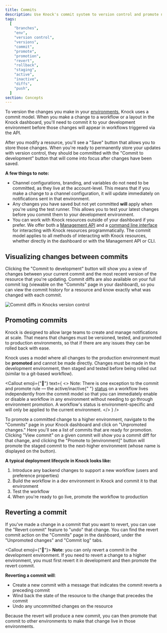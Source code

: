 ```yaml
---
title: Commits
description: Use Knock's commit system to version control and promote notification changes between environments safely.
tags:
  [
    "branches",
    "env",
    "version control",
    "versions",
    "commit",
    "promote",
    "promotion",
    "revert",
    "rollback",
    "staging",
    "active",
    "inactive",
    "diffs",
    "push",
  ]
section: Concepts
---
```


To version the changes you make in your [environments](/concepts/environments), Knock uses a commit model. When you make a change to a workflow or a layout in the Knock dashboard, you'll need to commit it to your development environment before those changes will appear in workflows triggered via the API.

After you modify a resource, you'll see a "Save" button that allows you to store those changes. When you're ready to permanently store your updates with version control, they should be committed with the "Commit to development" button that will come into focus after changes have been saved.

**A few things to note:**

- Channel configurations, branding, and variables do not need to be committed, as they live at the account-level. This means that if you make a change to a channel configuration, it will update immediately on notifications sent in that environment.
- Any changes you have saved but not yet committed **will** apply when you're using the test runner. This allows you to test your latest changes before you commit them to your development environment.
- You can work with Knock resources outside of your dashboard if you prefer. We offer both a [Management API](/developer-tools/management-api) and a [command line interface](/developer-tools/knock-cli) for interacting with Knock resources programmatically. The commit model applies to all methods of interacting with Knock resources, whether directly in the dashboard or with the Management API or CLI.

## Visualizing changes between commits

Clicking the "Commit to development" button will show you a view of changes between your current commit and the most recent version of the resource that you're updating. Commit diffs are also available on your full commit log (viewable on the "Commits" page in your dashboard), so you can view the commit history for a resource and know exactly what was changed with each commit.

![Commit diffs in Knocks version control](/images/commit-diff-showcase.gif)

## Promoting commits

Knock is designed to allow large teams to create and manage notifications at scale. That means that
changes must be versioned, tested, and promoted to production environments, so that if there are
any issues they can be rolled back with ease.

Knock uses a model where all changes to the production environment must be **promoted** and cannot be made directly.
Changes must be made in the development environment, then staged and tested before being rolled out (similar to a git-based workflow).

<Callout
  emoji={"🚨"}
  text={
    <>
      <span className="font-bold">Note:</span> There is one exception to the
      commit and promote rule — the active/inactive{" "}
      <a href="/concepts/workflows#workflow-status">status</a> on a workflow
      lives independently from the commit model so that you can immediately
      enable or disable a workflow in any environment without needing to go
      through environment promotion. A workflow's status is environment-specific
      and will only be applied to the current environment.
    </>
  }
/>

To promote a committed change to a higher environment, navigate to the "Commits" page in your Knock dashboard and click on "Unpromoted changes." Here you'll see a list of commits that are ready for promotion. Clicking "View commit" on a given commit will show you a commit diff for that change, and clicking the "Promote to [environment]" button will promote the staged commit to the next-higher environment (whose name is displayed on the button).

**A typical deployment lifecycle in Knock looks like:**

1. Introduce any backend changes to support a new workflow (users and preference properties)
2. Build the workflow in a dev environment in Knock and commit it to that environment
3. Test the workflow
4. When you're ready to go live, promote the workflow to production

## Reverting a commit

If you've made a change in a commit that you want to revert, you can use the "Revert commit" feature to "undo" that change. You can find the revert commit action on the "Commits" page in the dashboard, under the "Unpromoted changes" and "Commit log" tabs.

<Callout emoji={"🚨"}>
  **Note**: you can only revert a commit in the development environment. If you
  need to revert a change to a higher environment, you must first revert it in
  development and then promote the revert commit.
</Callout>

**Reverting a commit will**:

- Create a new commit with a message that indicates the commit reverts a preceding commit
- Wind back the state of the resource to the change that precedes the commit
- Undo any uncommitted changes on the resource

Because the revert will produce a new commit, you can then promote that commit to other environments to make that change live in those environments.
